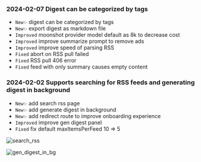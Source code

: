 ### 2024-02-07 Digest can be categorized by tags

- `New✨` digest can be categorized by tags
- `New✨` export digest as markdown file
- `Improved` moonshot provider model default as 8k to decrease cost
- `Improved` improve summarize prompt to remove ads
- `Improved` improve speed of parsing RSS
- `Fixed` abort on RSS pull failed
- `Fixed` RSS pull 406 error
- `Fixed` feed with only summary causes empty content

### 2024-02-02 Supports searching for RSS feeds and generating digest in background

- `New✨` add search rss page
- `New✨` add generate digest in background
- `New✨` add redirect route to improve onboarding experience
- `Improved` improve gen digest panel
- `Fixed` fix default maxItemsPerFeed 10 => 5

![search_rss](https://tidyread.s3.us-west-2.amazonaws.com/search_rss.png)

![gen_digest_in_bg](https://tidyread.s3.us-west-2.amazonaws.com/gen_digest_in_bg.png)
